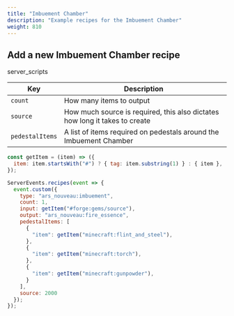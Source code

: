 ```yaml
---
title: "Imbuement Chamber"
description: "Example recipes for the Imbuement Chamber"
weight: 810
---
```


## Add a new Imbuement Chamber recipe

<span class="badge text-bg-dark server-scripts">server_scripts</span>

| Key             | Description                                                                  |
|-----------------|------------------------------------------------------------------------------|
| `count`         | How many items to output                                                     |
| `source`        | How much source is required, this also dictates how long it takes to create  |
| `pedestalItems` | A list of items required on pedestals around the Imbuement Chamber           |

```js
const getItem = (item) => ({
  item: item.startsWith("#") ? { tag: item.substring(1) } : { item },
});

ServerEvents.recipes(event => {
  event.custom({
    type: "ars_nouveau:imbuement",
    count: 1,
    input: getItem("#forge:gems/source"),
    output: "ars_nouveau:fire_essence",
    pedestalItems: [
      {
        "item": getItem("minecraft:flint_and_steel"),
      },
      {
        "item": getItem("minecraft:torch"),
      },
      {
        "item": getItem("minecraft:gunpowder"),
      }
    ],
    source: 2000
  });
});
```

